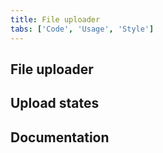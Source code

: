 ```yaml
---
title: File uploader
tabs: ['Code', 'Usage', 'Style']
---
```


## File uploader

<ComponentCode
  name="File uploader"
  component="file-uploader"
  variation="file-uploader"
  hasReactVersion="fileuploader--fileuploader"
  hasVueVersion="fileuploader--default"
  hasAngularVersion="?path=/story/file-uploader--basic"
  codepen="MRyyyw"></ComponentCode>

## Upload states

<ComponentCode
  name="Upload states"
  component="file-uploader"
  variation="file-uploader--example-upload-states"
  codepen="xeVVBW"></ComponentCode>

## Documentation

<ComponentDocs component="file-uploader"></ComponentDocs>
